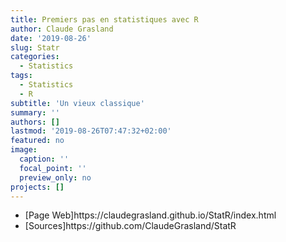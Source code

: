 ```yaml
---
title: Premiers pas en statistiques avec R
author: Claude Grasland
date: '2019-08-26'
slug: Statr
categories:
  - Statistics
tags:
  - Statistics
  - R
subtitle: 'Un vieux classique'
summary: ''
authors: []
lastmod: '2019-08-26T07:47:32+02:00'
featured: no
image:
  caption: ''
  focal_point: ''
  preview_only: no
projects: []
---
```

- [Page Web]https://claudegrasland.github.io/StatR/index.html
- [Sources]https://github.com/ClaudeGrasland/StatR 

